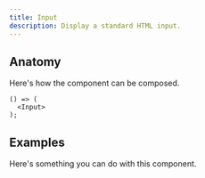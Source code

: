 ```yaml
---
title: Input
description: Display a standard HTML input.
---
```


<Preview example="input-default" />

## Anatomy

Here's how the component can be composed.

```tsx
() => (
  <Input>
);
```

## Examples

Here's something you can do with this component.

<Preview example="input-hint" />
